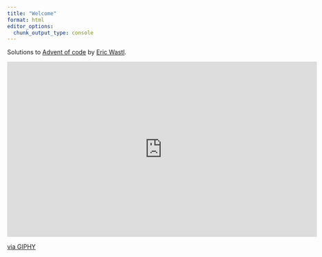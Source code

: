 ```yaml
---
title: "Welcome"
format: html
editor_options: 
  chunk_output_type: console
---
```


Solutions to [Advent of code](https://adventofcode.com/) by [Eric Wastl](http://was.tl/). 

<iframe src="https://giphy.com/embed/DoAhHAfGcfeco" width="720" height="408" frameBorder="0" class="giphy-embed" allowFullScreen></iframe><p><a href="https://giphy.com/gifs/snow-winter-cozy-DoAhHAfGcfeco">via GIPHY</a></p>
